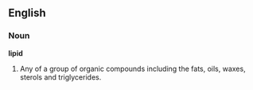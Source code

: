 ==English==

===Noun===

'''lipid'''

#Any of a group of organic compounds including the fats, oils, waxes, sterols and triglycerides.